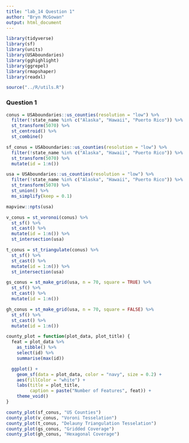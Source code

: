 ```yaml
---
title: "lab_14 Question 1"
author: "Bryn McGowan"
output: html_document
---
```


```r
library(tidyverse)
library(sf)
library(units)
library(USAboundaries)
library(gghighlight)
library(ggrepel)
library(rmapshaper)
library(readxl)

source("../R/utils.R")
```

### Question 1

```r
conus = USAboundaries::us_counties(resolution = "low") %>%
  filter(!state_name %in% c("Alaska", "Hawaii", "Puerto Rico")) %>%
  st_transform(5070) %>%
  st_centroid() %>%
  st_combine()
```

```r
sf_conus = USAboundaries::us_counties(resolution = "low") %>%
  filter(!state_name %in% c("Alaska", "Hawaii", "Puerto Rico")) %>%
  st_transform(5070) %>%
  mutate(id = 1:n())
```

```r
usa = USAboundaries::us_counties(resolution = "low") %>%
  filter(!state_name %in% c("Alaska", "Hawaii", "Puerto Rico")) %>%
  st_transform(5070) %>%
  st_union() %>%
  ms_simplify(keep = 0.1)
```

```r
mapview::npts(usa)
```

```r
v_conus = st_voronoi(conus) %>%
  st_sf() %>%
  st_cast() %>%
  mutate(id = 1:n()) %>%
  st_intersection(usa)
```

```r
t_conus = st_triangulate(conus) %>%
  st_sf() %>%
  st_cast() %>%
  mutate(id = 1:n()) %>%
  st_intersection(usa)
```

```r
gs_conus = st_make_grid(usa, n = 70, square = TRUE) %>%
  st_sf() %>%
  st_cast() %>%
  mutate(id = 1:n())
```

```r
gh_conus = st_make_grid(usa, n = 70, square = FALSE) %>%
  st_sf() %>%
  st_cast() %>%
  mutate(id = 1:n())
```

```r
county_plot = function(plot_data, plot_title) {
  feat = plot_data %>%
    as_tibble() %>%
    select(id) %>%
    summarise(max(id))

  ggplot() +
    geom_sf(data = plot_data, color = "navy", size = 0.2) +
    aes(fillColor = "white") +
    labs(title = plot_title,
         caption = paste("Number of Features", feat)) +
    theme_void()
}

county_plot(sf_conus, "US Counties")
county_plot(v_conus, "Voroni Tesselation")
county_plot(t_conus, "Delauny Triangulation Tesselation")
county_plot(gs_conus, "Gridded Coverage")
county_plot(gh_conus, "Hexagonal Coverage")
```
